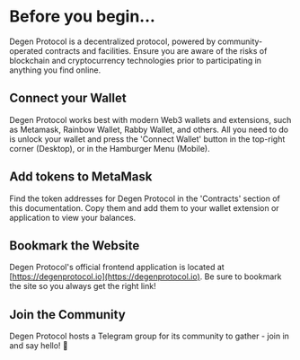 # Before you begin...

Degen Protocol is a decentralized protocol, powered by community-operated contracts and facilities. Ensure you are aware of the risks of blockchain and cryptocurrency technologies prior to participating in anything you find online.

## Connect your Wallet

Degen Protocol works best with modern Web3 wallets and extensions, such as Metamask, Rainbow Wallet, Rabby Wallet, and others. All you need to do is unlock your wallet and press the 'Connect Wallet' button in the top-right corner (Desktop), or in the Hamburger Menu (Mobile).

## Add tokens to MetaMask

Find the token addresses for Degen Protocol in the 'Contracts' section of this documentation. Copy them and add them to your wallet extension or application to view your balances.

## Bookmark the Website

Degen Protocol's official frontend application is located at [https://degenprotocol.io](https://degenprotocol.io). Be sure to bookmark the site so you always get the right link!

## Join the Community

Degen Protocol hosts a Telegram group for its community to gather - join in and say hello! 👋